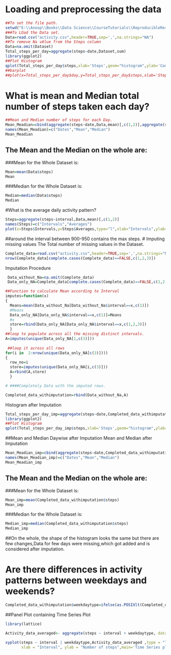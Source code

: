 # Loading and preprocessing the data
```r
##To set the file path.
setwd("E:\\Anoop\\Books\\Data Science\\CourseTutorials\\ReproducibleResearch\\RepData_PeerAssessment1")
###To LOad the Data set.
Data=read.csv("activity.csv",header=TRUE,sep=',',na.strings="NA")
##To remove Na vAlue from the Steps column
Data=na.omit(Dataset)
Total_steps_per_day=aggregate(steps~date,Dataset,sum)
library(ggplot2)
##Plot Histogram
qplot(Total_steps_per_day$steps,xlab='Steps',geom="histogram",ylab='Count of steps')
##barplat
##plot(x=Total_steps_per_day$day,y=Total_steps_per_day$steps,xlab='Steps',ylab='Count of steps')

```
# What is mean and Median total number of steps taken each day?
```r
##Mean and Median number of steps for each Day.
Mean_Meadian=cbind(aggregate(steps~date,Data,mean)[,c(1,2)],aggregate(steps~date,Data,median)[,2])
names(Mean_Meadian)=c("Dates","Mean","Median")
Mean_Meadian
```
## The Mean and the Median on the whole are:

###Mean for the Whole Dataset is:
```r
Mean=mean(Data$steps)
Mean
```
###Median for the Whole Dataset is:
```r
Median=median(Data$steps)
Median
```


#What is the average daily activity pattern?
```r
Steps=aggregate(steps~interval,Data,mean)[,c(1,2)]
names(Steps)=c("Intervals","Averages")
plot(x=Steps$Intervals,y=Steps$Averages,type="l",xlab="Intervals",ylab="Averaged steps",main="Time Series Graph for Number of Steps")
```
##around the interval between 900-950 contains the max steps.
# Imputing missing values
The Total number of missing values in the Dataset.
```r
Complete_data=read.csv("activity.csv",header=TRUE,sep=',',na.strings="NA")
nrow(Complete_data[complete.cases(Complete_data)==FALSE,c(1,2,3)])
```
Imputation Procedure
```r
 Data_without_Na=na.omit(Complete_data)
 Data_only_NA=Complete_data[complete.cases(Complete_data)==FALSE,c(1,2,3)]

##Function to calculate Mean according to Interval
imputes=function(x)
{
  Means=mean(Data_without_Na[Data_without_Na$interval==x,c(1)])
  #Means
  Data_only_NA[Data_only_NA$interval==x,c(1)]=Means
  #x
  store=rbind(Data_only_NA[Data_only_NA$interval==x,c(1,2,3)])
  }
##loop to populate across all the missing distinct intervals.
A=imputes(unique(Data_only_NA[1,c(3)]))
 
 ##loop it across all rows
for(i in  2:nrow(unique(Data_only_NA[c(3)])))
{
  row_no=i
  store=imputes(unique(Data_only_NA[i,c(3)]))
  A=rbind(A,store)
  }

# ####Completely Data with the imputed rows.

Completed_data_withimputation=rbind(Data_without_Na,A)
```

Histogram after Imputation
```r
Total_steps_per_day_imp=aggregate(steps~date,Completed_data_withimputation,sum)
library(ggplot2)
##Plot Histogram
qplot(Total_steps_per_day_imp$steps,xlab='Steps',geom="histogram",ylab='Count of steps')
```
##Mean and Median Daywise after Imputation
Mean and Median after Imputation
```r
Mean_Meadian_imp=cbind(aggregate(steps~date,Completed_data_withimputation,mean)[,c(1,2)],aggregate(steps~date,Completed_data_withimputation,median)[,2])
names(Mean_Meadian_imp)=c("Dates","Mean","Median")
Mean_Meadian_imp

```
## The Mean and the Median on the whole are:

###Mean for the Whole Dataset is:
```r
Mean_imp=mean(Completed_data_withimputation$steps)
Mean_imp
```
###Median for the Whole Dataset is:
```r
Median_imp=median(Completed_data_withimputation$steps)
Median_imp
```

##On the whole, the shape of the histogram looks the same but there are few changes,Data for few days were missing,which got added and is considered after imputation.

# Are there differences in activity patterns between weekdays and weekends?

```r
Completed_data_withimputation$weekdaytype=ifelse(as.POSIXlt(Completed_data_withimputation$date)$wday %in% c(1,2,3,4,5),"WeekDay","WeekEnd")
```
##Panel Plot containing Time Series Plot
```r
library(lattice)

Activity_data_averaged<- aggregate(steps ~ interval + weekdaytype, data=Completed_data_withimputation, mean)

xyplot(steps ~ interval | weekdaytype,Activity_data_averaged ,type = "l", layout = c(1, 2), 
       xlab = "Interval", ylab = "Number of steps",main='Time Series plot')
```


